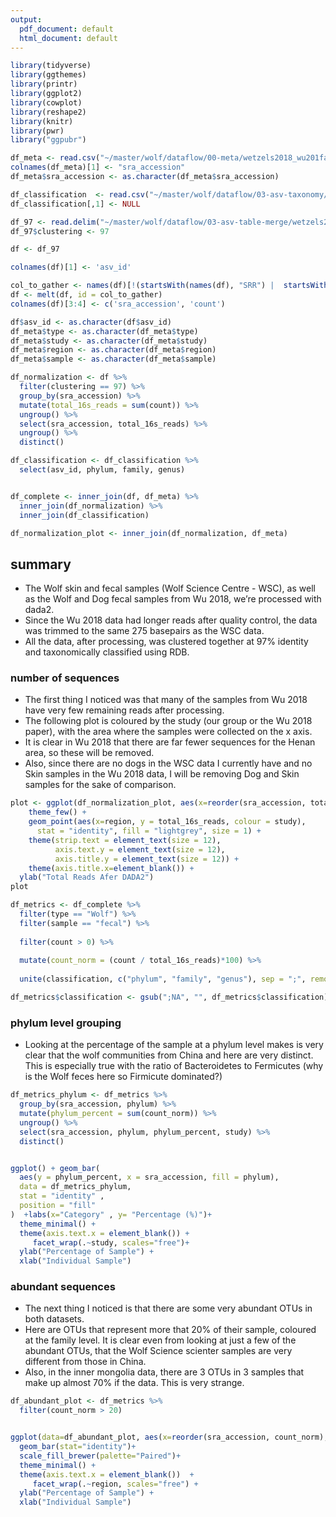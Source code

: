 ```yaml
---
output:
  pdf_document: default
  html_document: default
---
```


```r
library(tidyverse)
library(ggthemes)
library(printr)
library(ggplot2)
library(cowplot)
library(reshape2)
library(knitr)
library(pwr)
library("ggpubr")
```

```r
df_meta <- read.csv("~/master/wolf/dataflow/00-meta/wetzels2018_wu201fastq.csv")
colnames(df_meta)[1] <- "sra_accession"
df_meta$sra_accession <- as.character(df_meta$sra_accession)

df_classification  <- read.csv("~/master/wolf/dataflow/03-asv-taxonomy/wetzels2018_wu2018-97-rdp.csv")
df_classification[,1] <- NULL

df_97 <- read.delim("~/master/wolf/dataflow/03-asv-table-merge/wetzels2018_wu2018-97.txt", skip = 1, header = TRUE)
df_97$clustering <- 97

df <- df_97

colnames(df)[1] <- 'asv_id'

col_to_gather <- names(df)[!(startsWith(names(df), "SRR") |  startsWith(names(df), "W"))]
df <- melt(df, id = col_to_gather)
colnames(df)[3:4] <- c('sra_accession', 'count')

df$asv_id <- as.character(df$asv_id)
df_meta$type <- as.character(df_meta$type)
df_meta$study <- as.character(df_meta$study)
df_meta$region <- as.character(df_meta$region)
df_meta$sample <- as.character(df_meta$sample)

df_normalization <- df %>%
  filter(clustering == 97) %>%
  group_by(sra_accession) %>%
  mutate(total_16s_reads = sum(count)) %>%
  ungroup() %>%
  select(sra_accession, total_16s_reads) %>%
  ungroup() %>%
  distinct() 

df_classification <- df_classification %>%
  select(asv_id, phylum, family, genus)


df_complete <- inner_join(df, df_meta) %>%
  inner_join(df_normalization) %>%
  inner_join(df_classification)

df_normalization_plot <- inner_join(df_normalization, df_meta)
```

## summary

- The Wolf skin and fecal samples (Wolf Science Centre - WSC), as well as the Wolf and Dog fecal samples from Wu 2018, we're processed with dada2.
- Since the Wu 2018 data had longer reads after quality control, the data was trimmed to the same 275 basepairs as the WSC data. 
- All the data, after processing, was clustered together at 97% identity and taxonomically classified using RDB.

### number of sequences

- The first thing I noticed was that many of the samples from Wu 2018 have very few remaining reads after processing.
- The following plot is coloured by the study (our group or the Wu 2018 paper), with the area where the samples were collected on the x axis. 
- It is clear in Wu 2018 that there are far fewer sequences for the Henan area, so these will be removed. 
- Also, since there are no dogs in the WSC data I currently have and no Skin samples in the Wu 2018 data, I will be removing Dog and Skin samples for the sake of comparison.

\vspace{12pt}

```r
plot <- ggplot(df_normalization_plot, aes(x=reorder(sra_accession, total_16s_reads))) +
    theme_few() +
    geom_point(aes(x=region, y = total_16s_reads, colour = study),
      stat = "identity", fill = "lightgrey", size = 1) +
    theme(strip.text = element_text(size = 12),
          axis.text.y = element_text(size = 12), 
          axis.title.y = element_text(size = 12)) +
    theme(axis.title.x=element_blank()) +
  ylab("Total Reads Afer DADA2")
plot
```

```r
df_metrics <- df_complete %>% 
  filter(type == "Wolf") %>%
  filter(sample == "fecal") %>%
  
  filter(count > 0) %>%
  
  mutate(count_norm = (count / total_16s_reads)*100) %>%
  
  unite(classification, c("phylum", "family", "genus"), sep = ";", remove = FALSE)

df_metrics$classification <- gsub(";NA", "", df_metrics$classification)
```

\newpage

### phylum level grouping

- Looking at the percentage of the sample at a phylum level makes is very clear that the wolf communities from China and here are very distinct. This is especially true with the ratio of Bacteroidetes to Fermicutes (why is the Wolf feces here so Firmicute dominated?)


```r
df_metrics_phylum <- df_metrics %>%
  group_by(sra_accession, phylum) %>%
  mutate(phylum_percent = sum(count_norm)) %>%
  ungroup() %>%
  select(sra_accession, phylum, phylum_percent, study) %>%
  distinct()


ggplot() + geom_bar(
  aes(y = phylum_percent, x = sra_accession, fill = phylum),
  data = df_metrics_phylum,
  stat = "identity" ,
  position = "fill"
)  +labs(x="Category" , y= "Percentage (%)")+
  theme_minimal() +
  theme(axis.text.x = element_blank()) + 
     facet_wrap(.~study, scales="free")+
  ylab("Percentage of Sample") +
  xlab("Individual Sample")
```


### abundant sequences

- The next thing I noticed is that there are some very abundant OTUs in both datasets.
- Here are OTUs that represent more that 20% of their sample, coloured at the family level. It is clear even from looking at just a few of the abundant OTUs, that the Wolf Science scienter samples are very different from those in China.
- Also, in the inner mongolia data, there are 3 OTUs in 3 samples that make up almost 70% if the data. This is very strange. 

```r
df_abundant_plot <- df_metrics %>%
  filter(count_norm > 20)


ggplot(data=df_abundant_plot, aes(x=reorder(sra_accession, count_norm), y=count_norm, fill=family)) +
  geom_bar(stat="identity")+
  scale_fill_brewer(palette="Paired")+
  theme_minimal() +
  theme(axis.text.x = element_blank())  + 
     facet_wrap(.~region, scales="free") +
  ylab("Percentage of Sample") +
  xlab("Individual Sample")
```
